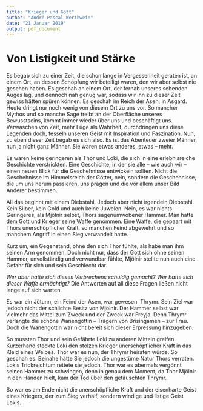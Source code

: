 ```yaml
---
title: "Krieger und Gott"
author: "André-Pascal Werthwein"
date: "21 Januar 2019"
output: pdf_document
---
```


# Von Listigkeit und Stärke

Es begab sich zu einer Zeit, die schon lange in Vergessenheit geraten ist, an einem Ort, an dessen Schöpfung wir beteiligt waren, den wir aber selbst nie gesehen haben. Es geschah an einem Ort, der fernab unseres sehenden Auges lag, und dennoch nah genug war, sodass wir ihn zu dieser Zeit gewiss hätten spüren können. Es geschah im Reich der Asen; in Asgard. Heute dringt nur noch wenig von diesem Ort zu uns vor. So mancher Mythos und so manche Sage treibt an der Oberfläche unseres Bewusstseins, kommt immer wieder über uns und beschäftigt uns. Verwaschen von Zeit, mehr Lüge als Wahrheit, durchdringen uns diese Legenden doch, fesseln unseren Geist mit Inspiration und Faszination. Nun, zu eben dieser Zeit begab es sich also. Es ist das Abenteuer zweier Männer, nun ja nicht ganz Männer. Sie waren etwas anderes, etwas -- mehr.

Es waren keine geringeren als Thor und Loki, die sich in eine erlebnisreiche Geschichte verstrickten. Eine Geschichte, in der sie alle -- wie auch wir -- einen neuen Blick für die Geschehnisse entwickeln sollten. Nicht die Geschehnisse im Himmelsreich der Götter, nein, sondern die Geschehnisse, die um uns herum passieren, uns prägen und die vor allem unser Bild Anderer bestimmen.

All das beginnt mit einem Diebstahl. Jedoch aber nicht irgendein Diebstahl. Kein Silber, kein Gold und auch keine Juwelen. Nein, es war nichts Geringeres, als Mjölnir selbst, Thors sagenumwobener Hammer. Man hatte dem Gott und Krieger seine Waffe genommen. Eine Waffe, die gepaart mit Thors unerschöpflicher Kraft, so manchen Feind abgewehrt und so manchem Angriff in einen Sieg verwandelt hatte.

Kurz um, ein Gegenstand, ohne den sich Thor fühlte, als habe man ihm seinen Arm genommen. Doch nicht nur, dass der Gott sich ohne seinen Hammer, unvollständig und verwundbar fühlte, Mjölnir stellte nun auch eine Gefahr für sich und sein Geschlecht dar.

_Wer aber hatte sich dieses Verbrechens schuldig gemacht? Wer hatte sich dieser Waffe ermächtigt?_ Die Antworten auf all diese Fragen ließen nicht lange auf sich warten.

Es war ein Jötunn, ein Feind der Asen, war gewesen. Thrymr. Sein Ziel war jedoch nicht der schlichte Besitz von Mjölnir. Der Hammer selbst war vielmehr das Mittel zum Zweck und der Zweck war Freyja. Denn Thrymr verlangte die schöne Wanengöttin -- Trägern von Brisingamen -- zur Frau. Doch die Wanengöttin war nicht bereit sich dieser Erpressung hinzugeben.

So mussten Thor und sein Gefährte Loki zu anderen Mitteln greifen. Kurzerhand steckte Loki den stolzen Krieger unerschöpflicher Kraft in das Kleid eines Weibes. Thor war es nun, der Thrymr heiraten würde. So geschah es. Beinahe hätte Sie jedoch die ungestüme Natur Thors verraten. Lokis Trickreichtum rettete sie jedoch. Thor war es abermals vergönnt seinen Hammer zu schwingen, denn in genau dem Moment, da Thor Mjölnir in den Händen hielt, kam der Tod über den getäuschten Thrymr.

So war es am Ende nicht die unerschöpfliche Kraft und der eisenharte Geist eines Kriegers, der zum Sieg verhalf, sondern windige und listige Geist Lokis.